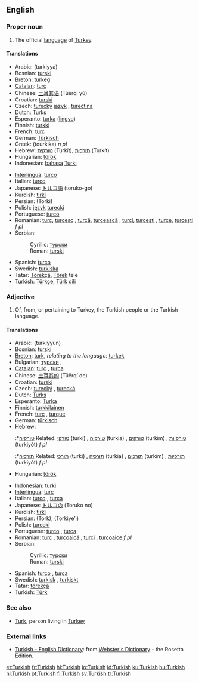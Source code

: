 {{interwiktionary|code=tr}}
==English==
{{wikipedia}}

===Proper noun===
{{en-proper noun}}

# The official [[language]] of [[Turkey]].

====Translations====
{{top}}
*Arabic: {{ARchar|[[تركية|تُرْكِيَّة]]}} (turkiyya)
*Bosnian: [[turski#Bosnian|turski]] {{m}}
*[[Breton]]: [[turkeg]] {{m}}
*[[Catalan]]: [[turc]] {{m}}
*Chinese: [[土耳其语]] (Tǔěrqí yǔ)
*Croatian: [[turski#Croatian|turski]] {{m}}
*Czech: [[turecký]] [[jazyk]] {{m}}, [[turečtina]] {{f}}
*Dutch: [[Turks]] {{n}}
*Esperanto: [[turka]] ([[lingvo]])
*Finnish: [[turkki]]
*French: [[turc]] {{m}}
*German: [[Türkisch]] {{n}}
*Greek: {{polytonic|[[τούρκικα, τουρκικά]]}}  (tourkika) ''n pl''
*Hebrew: [[טורקית]] (Turkít), [[תורכית]] (Turkít)
*Hungarian: [[török]]
*Indonesian: [[bahasa]] [[Turki]]
{{mid}}
*[[Interlingua]]: [[turco]]
*Italian: [[turco]] {{m}}
*Japanese: [[トルコ語]] (toruko-go)
*Kurdish: [[tirkî]] {{f}}
*Persian: {{FAchar|[[ترکی]]}} (Torki)
*Polish: [[język]] [[turecki]] {{m}}
*Portuguese: [[turco]] {{m}}
*Romanian: [[turc]], [[turcesc]] {{m}}, [[turcă]], [[turcească]] {{f}}, [[turci]], [[turceşti]] {{p}}, [[turce]], [[turceşti]] ''f pl''
*Serbian:
*:Cyrillic: [[турски#Serbian|турски]] {{m}}
*:Roman: [[turski#Serbian|turski]] {{m}}
*Spanish: [[turco]] {{m}}
*Swedish: [[turkiska]]
*Tatar: [[Törekçä]], [[Törek]] tele
*Turkish: [[Türkçe]], [[Türk dili]]
{{bottom}}

===Adjective===
{{en-adj|-}}

# Of, from, or pertaining to Turkey, the Turkish people or the Turkish language.

====Translations====
{{top}}
*Arabic: {{ARchar|[[تركي|تُرْكِيّ]]}} (turkiyyun)
*Bosnian: [[turski#Bosnian|turski]] {{m}}
*[[Breton]]: [[turk]], ''relating to the language:'' [[turkek]]
*Bulgarian: [[турски]] {{m}}, {{p}}
*[[Catalan]]: [[turc]] {{m}}, [[turca]] {{f}}
*Chinese: [[土耳其的]] (Tǔěrqí de)
*Croatian: [[turski#Croatian|turski]] {{m}}
*Czech: [[turecký]] {{m}}, [[turecká]] {{f}}
*Dutch: [[Turks]] {{n}}
*Esperanto: [[Turka]]
*Finnish: [[turkkilainen]]
*French: [[turc]] {{m}}, [[turque]] {{f}}
*German: [[türkisch]]
*Hebrew:
*:*[[טורקיה]] Related: [[טורקי]] (turki) {{m}}, [[טורקיה]] (turkia) {{f}}, [[טורקים]] (turkim) {{p}}, [[טורקיות]] (turkiyót) ''f pl''
*:*[[תורכיה]] Related: [[תורכי]] (turki) {{m}}, [[תורכיה]] (turkia) {{f}}, [[תורכים]] (turkim) {{p}}, [[תורכיות]] (turkiyót) ''f pl''
*Hungarian: [[török]]
{{mid}}
*Indonesian: [[turki]]
*[[Interlingua]]: [[turc]]
*Italian: [[turco]] {{m}}, [[turca]] {{f}}
*Japanese: [[トルコの]] (Toruko no)
*Kurdish: [[tirkî]]
*Persian: {{FAchar|[[ترک]]}} (Tork), {{FAchar|[[ترکیه‏ای]]}} (Torkiye’i)
*Polish: [[turecki]] {{m}}
*Portuguese: [[turco]] {{m}}, [[turca]] {{f}}
*Romanian: [[turc]] {{m}}, [[turcoaică]] {{f}}, [[turci]] {{p}}, [[turcoaice]] ''f pl''
*Serbian:
*:Cyrillic: [[турски#Serbian|турски]] {{m}}
*:Roman: [[turski#Serbian|turski]] {{m}}
*Spanish: [[turco]] {{m}}, [[turca]] {{f}}
*Swedish: [[turkisk]] {{c}}, [[turkiskt]] {{n}}
*Tatar: [[törekçä]]
*Turkish: [[Türk]]
{{bottom}}

===See also===
*[[Turk]], person living in [[Turkey]]

===External links===
*[http://www.websters-online-dictionary.org/definition/Turkish-english/ Turkish - English Dictionary]: from [http://www.websters-online-dictionary.org/ Webster's Dictionary] - the Rosetta Edition.
{{ethnologue|code=tur}}

[[et:Turkish]]
[[fr:Turkish]]
[[hi:Turkish]]
[[io:Turkish]]
[[id:Turkish]]
[[ku:Turkish]]
[[hu:Turkish]]
[[nl:Turkish]]
[[pt:Turkish]]
[[fi:Turkish]]
[[sv:Turkish]]
[[tr:Turkish]]